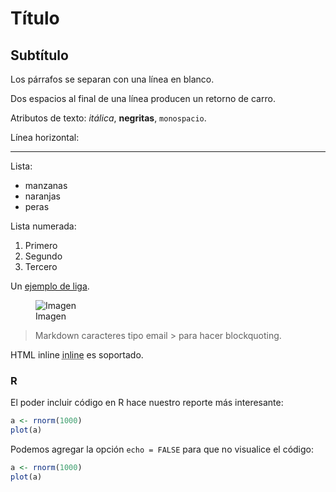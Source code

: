 Título
=======

## Subtítulo
Los párrafos se separan con
una línea en blanco.

Dos espacios al final de una línea  producen un retorno de carro.

Atributos de texto: _itálica_, **negritas**, `monospacio`.

Línea horizontal:

---

Lista:

  * manzanas
  * naranjas
  * peras

Lista numerada:

  1. Primero
  2. Segundo
  3. Tercero

Un [ejemplo de liga](http://liga.com).

![Imagen](Icon-pictures.png "icon")

> Markdown caracteres tipo email > para hacer blockquoting.

HTML inline <abbr title="Hypertext Markup Language">inline</abbr> es soportado.

### R
El poder incluir código en R hace nuestro reporte más interesante:
```r
a <- rnorm(1000)
plot(a)
```

Podemos agregar la opción `echo = FALSE ` para que no visualice el código:
```r
a <- rnorm(1000)
plot(a)
```

